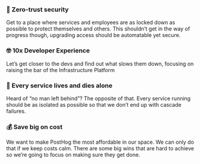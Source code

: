 
### 🦹 Zero-trust security
Get to a place where services and employees are as locked down as possible to protect themselves and others. This shouldn’t get in the way of progress though, upgrading access should be automatable yet secure.

### 🤓 10x Developer Experience
Let’s get closer to the devs and find out what slows them down, focusing on raising the bar of the Infrastructure Platform

### 💪 Every service lives and dies alone
Heard of “no man left behind”? The opposite of that. Every service running should be as isolated as possible so that we don’t end up with cascade failures.

### 💰 Save big on cost
We want to make PostHog the most affordable in our space. We can only do that if we keep costs calm. There are some big wins that are hard to achieve so we’re going to focus on making sure they get done.
